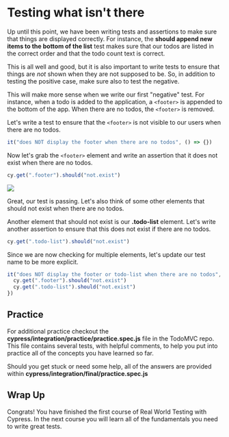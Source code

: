 # Testing what isn't there

Up until this point, we have been writing tests and assertions to make sure that things are displayed correctly. For instance, the **should append new items to the bottom of the list** test makes sure that our todos are listed in the correct order and that the todo count text is correct.

This is all well and good, but it is also important to write tests to ensure that things are _not_ shown when they are not supposed to be. So, in addition to testing the positive case, make sure also to test the negative.

This will make more sense when we write our first "negative" test. For instance, when a todo is added to the application, a `<footer>` is appended to the bottom of the app. When there are no todos, the `<footer>` is removed.

Let's write a test to ensure that the `<footer>` is not visible to our users when there are no todos.

```js
it("does NOT display the footer when there are no todos", () => {})
```

Now let's grab the `<footer>` element and write an assertion that it does not exist when there are no todos.

```js
cy.get(".footer").should("not.exist")
```

![](/images/testing-your-first-application/testing-what-isnt-there/Screen_Shot_2021-06-25_at_2.33.00_PM.png)

Great, our test is passing. Let's also think of some other elements that should not exist when there are no todos.

Another element that should not exist is our **.todo-list** element. Let's write another assertion to ensure that this does not exist if there are no todos.

```js
cy.get(".todo-list").should("not.exist")
```

Since we are now checking for multiple elements, let's update our test name to be more explicit.

```js
it("does NOT display the footer or todo-list when there are no todos", () => {
  cy.get(".footer").should("not.exist")
  cy.get(".todo-list").should("not.exist")
})
```

## Practice

For additional practice checkout the **cypress/integration/practice/practice.spec.js** file in the TodoMVC repo. This file contains several tests, with helpful comments, to help you put into practice all of the concepts you have learned so far.

Should you get stuck or need some help, all of the answers are provided within **cypress/integration/final/practice.spec.js**

## Wrap Up

Congrats! You have finished the first course of Real World Testing with Cypress. In the next course you will learn all of the fundamentals you need to write great tests.
